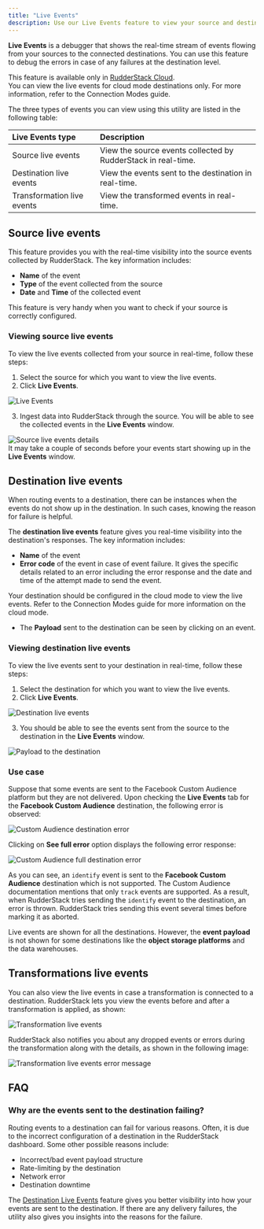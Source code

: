 ```yaml
---
title: "Live Events"
description: Use our Live Events feature to view your source and destination events in real-time.
---
```


**Live Events** is a debugger that shows the real-time stream of events flowing from your sources to the connected destinations. You can use this feature to debug the errors in case of any failures at the destination level.

<div class="infoBlock">
This feature is available only in <a href="https://app.rudderstack.com/signup">RudderStack Cloud</a>.
</div>

<div class="warningBlock">
You can view the live events for cloud mode destinations only. For more information, refer to the <Link to="/destinations/rudderstack-connection-modes/">Connection Modes</Link> guide.
</div>

The three types of events you can view using this utility are listed in the following table:

| Live Events type | Description |
| :----------------| :------------|
| Source live events | View the source events collected by RudderStack in real-time. |
|  Destination live events | View the events sent to the destination in real-time. |
| Transformation live events | View the transformed events in real-time. | 

## Source live events

This feature provides you with the real-time visibility into the source events collected by RudderStack. The key information includes:

- **Name** of the event
- **Type** of the event collected from the source
- **Date** and **Time** of the collected event

<div class="infoBlock">
This feature is very handy when you want to check if your source is correctly configured.
</div>

### Viewing source live events

To view the live events collected from your source in real-time, follow these steps:‌

1. Select the source for which you want to view the live events.
2. Click **Live Events**.

<img src="../assets/rs-cloud/source-live-events.png" alt="Live Events" />

3. Ingest data into RudderStack through the source. You will be able to see the collected events in the **Live Events** window.

<img src="../assets/rs-cloud/source-live-events-details.png" alt="Source live events details" />

<div class="infoBlock">
It may take a couple of seconds before your events start showing up in the <strong>Live Events</strong> window.
</div>

## Destination live events

When routing events to a destination, there can be instances when the events do not show up in the destination. In such cases, knowing the reason for failure is helpful.

The **destination live events** feature gives you real-time visibility into the destination's responses. The key information includes:

- **Name** of the event
- **Error code** of the event in case of event failure. It gives the specific details related to an error including the error response and the date and time of the attempt made to send the event.

<div class="warningBlock">
Your destination should be configured in the cloud mode to view the live events.  Refer to the <Link to="/destinations/rudderstack-connection-modes/">Connection Modes</Link> guide for more information on the cloud mode.
</div>

- The **Payload** sent to the destination can be seen by clicking on an event.

### Viewing destination live events

To view the live events sent to your destination in real-time, follow these steps:

1. Select the destination for which you want to view the live events.
2. Click **Live Events**.

<img src="../assets/rs-cloud/destination-live-events.png" alt="Destination live events" />

3. You should be able to see the events sent from the source to the destination in the **Live Events** window.

<img src="../assets/rs-cloud/destination-live-events-details.png" alt="Payload to the destination" />

### Use case

Suppose that some events are sent to the <Link to="/destinations/streaming-destinations/fb-custom-audience/">Facebook Custom Audience</Link> platform but they are not delivered. Upon checking the **Live Events** tab for the **Facebook Custom Audience** destination, the following error is observed:

<img src="../assets/rs-cloud/custom-audience-error.png" alt="Custom Audience destination error" />

Clicking on **See full error** option displays the following error response:

<img src="../assets/rs-cloud/custom-audience-full-error.png" alt="Custom Audience full destination error" />

As you can see, an `identify` event is sent to the **Facebook Custom Audience** destination which is not supported. The <Link to="/destinations/streaming-destinations/fb-custom-audience/">Custom Audience documentation</Link> mentions that only `track` events are supported. As a result, when RudderStack tries sending the `identify` event to the destination, an error is thrown. RudderStack tries sending this event several times before marking it as aborted.

<div class="warningBlock">
Live events are shown for all the destinations. However, the <strong>event payload</strong> is not shown for some destinations like the <strong>object storage platforms</strong> and the <Link to="/destinations/warehouse-destinations/">data warehouses</Link>.
</div>

## Transformations live events

You can also view the live events in case a <Link to="/features/transformations/">transformation</Link> is connected to a destination. RudderStack lets you view the events before and after a transformation is applied, as shown:

<img src="../assets/rs-cloud/transformation-live-events-details.png" alt="Transformation live events" />

RudderStack also notifies you about any dropped events or errors during the transformation along with the details, as shown in the following image:

<img src="../assets/rs-cloud/transformation-live-events-errors.png" alt="Transformation live events error message" />

## FAQ

### Why are the events sent to the destination failing?

Routing events to a destination can fail for various reasons. Often, it is due to the incorrect configuration of a destination in the RudderStack dashboard. Some other possible reasons include:

- Incorrect/bad event payload structure
- Rate-limiting by the destination
- Network error
- Destination downtime

The [Destination Live Events](#destination-live-events) feature gives you better visibility into how your events are sent to the destination. If there are any delivery failures, the utility also gives you insights into the reasons for the failure.


